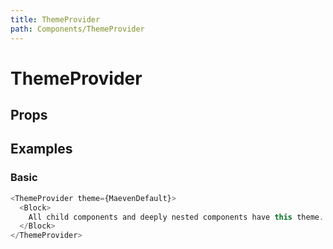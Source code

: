 ```yaml
---
title: ThemeProvider
path: Components/ThemeProvider
---
```



# ThemeProvider

<Description of="ThemeProvider" />

## Props

<Props of="ThemeProvider" />

## Examples

### Basic

```js live
<ThemeProvider theme={MaevenDefault}>
  <Block>
    All child components and deeply nested components have this theme.
  </Block>
</ThemeProvider>
```

